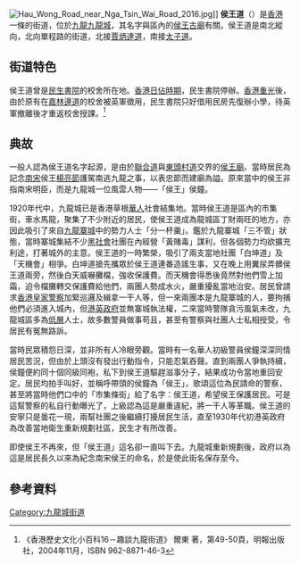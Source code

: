 {{Infobox Hong Kong Road
| 中文街道名稱 = 侯王道
| 英文街道名稱 = Hau Wong Road
| 圖片 = File:Hau Wong Road 2016.jpg
| 圖片說明 = 侯王道近[[九龍城街市|九龍城街市]]
| 路段總長度 = 0.3
| 車速限制 = 
| 行車線數量 = 
| 所在地區 = [[九龍城區|九龍城區]]
| 起點 = [[九龍城|九龍城]][[賈炳達道|賈炳達道]]
| 終點 = 九龍城[[太子道西|太子道西]]
| 通車日期 =
}}
[[File:Hau_Wong_Road_near_Nga_Tsin_Wai_Road_2016.jpg|thumb]]]]
'''侯王道'''（{{lang-en|'''Hau Wong Road'''}}）是[[香港|香港]]一條的街道，位於[[九龍|九龍]][[九龍城|九龍城]]，其名字與區內的[[九龍城侯王廟|侯王古廟]]有關。侯王道是南北縱向，北向單程路的街道，北接[[賈炳達道|賈炳達道]]，南接[[太子道|太子道]]。

==街道特色==
侯王道曾是[[民生書院|民生書院]]的校舍所在地。[[香港日佔時期|香港日佔時期]]，民生書院停辦。[[香港重光|香港重光]]後，由於原有在[[嘉林邊道|嘉林邊道]]的校舍被英軍徵用，民生書院只好借用民房先復辦小學，待英軍撤離後才重返校舍授課。<ref>《香港歷史文化小百科16－趣談九龍街道》 爾東 著，第49-50頁，明報出版社，2004年11月，ISBN 962-8871-46-3</ref>

==典故==
{{refimprovesect|time=2018-05-27}}
一般人認為侯王道名字起源，是由於[[聯合道|聯合道]]與[[東頭村道|東頭村道]]交界的[[九龍城侯王廟|侯王廟]]。當時居民為記念[[南宋|南宋]]侯王[[楊亮節|楊亮節]]護駕南逃九龍之事，以表忠節而建廟為謚。原來當中的侯王非指南宋明臣，而是九龍城一位風雲人物——「侯王」侯鐘。

1920年代中，九龍城已是香港草根[[華人|華人]]社會結集地。當時侯王道是區內的市集街，車水馬龍，聚集了不少附近的居民，使侯王道成為龍城區丁財兩旺的地方，亦因此吸引了來自[[九龍寨城|九龍寨城]]中的勢力人士「分一杯羹」。鑑於九龍寨城「三不管」狀態，當時寨城集結不少[[黑社會|黑社會]]社團在內經營「黃賭毒」謀利，但各個勢力均欲擴充利途，打著城外的主意。侯王道的一時繁榮，吸引了兩支當地社團「白坤道」及「天機會」相爭。白坤道搶先攜眾於侯王道連番造謠生事，又在晚上用糞尿弄髒侯王道兩旁，然後白天威嚇攤檔，強收保護費。而天機會得悉後竟然對他們雪上加霜，迫令檔攤轉交保護費給他們，兩團人勢成水火，嚴重擾亂當地治安。居民曾請求[[香港皇家警察|香港皇家警察]]加緊巡邏及緝拿一干人等，但一來兩團本是九龍寨城的人，要拘捕他們必須進入城內，但[[港英政府|港英政府]]並無寨城執法權，二來當時警隊貪污風氣未改，九龍城區多為[[草根階層|低層]]人士，故多數警員做事苟且，甚至有警察與社團人士私相授受，令居民有冤無路訴。

當時民眾積怨日深，並非所有人冷眼旁觀。當時有一名華人初級警員侯鐘深深同情居民苦況，但由於上頭沒有發出行動指令，只能忍氣吞聲。直到兩團人爭執持續，侯鐘便約同十個同級同袍，私下到侯王道驅趕滋事分子，結果成功令當地重回安定。居民均拍手叫好，並稱呼帶頭的侯鐘為「侯王」，歌頌這位為民請命的警察，甚至將當時他們口中的「市集條街」給了名字：侯王道，希望侯王保護居民。可是這幫警察的私自行動曝光了，上級認為這是嚴重違紀，將一干人等革職。侯王道的安寧只是曇花一現，兩幫社團之後繼續打擾居民生活，直至1930年代初港英政府為改善當地衛生重新規劃社區，民生才有所改善。

即使侯王不再來，但「侯王道」這名卻一直叫下去。九龍城重新規劃後，政府以為這是居民長久以來為紀念南宋侯王的命名，於是使此街名保存至今。

==參考資料==
{{commonscat|Hau Wong Road}}
<div class="references-small">
<references />
</div>

[[Category:九龍城街道|Category:九龍城街道]]